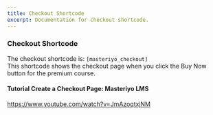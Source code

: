 ```yaml
---
title: Checkout Shortcode
excerpt: Documentation for checkout shortcode.
---
```


### Checkout Shortcode
The checkout shortcode is:  `[masteriyo_checkout]` \
This shortcode shows the checkout page when you click the Buy Now button for the premium course.
#### Tutorial Create a Checkout Page: Masteriyo LMS

<Embed>https://www.youtube.com/watch?v=JmAzoqtxjNM</Embed>
